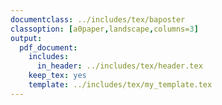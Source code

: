 ```yaml
---
documentclass: ../includes/tex/baposter
classoption: [a0paper,landscape,columns=3]
output:
  pdf_document:
    includes:
      in_header: ../includes/tex/header.tex
    keep_tex: yes
    template: ../includes/tex/my_template.tex
---
```



<!-- Set background image ---------------------------------------------------->
\background{
\begin{tikzpicture}[remember picture,overlay]
  \draw (current page.north west)+(-2em,2em) node[anchor=north west]
  {\includegraphics[height=1.1\textheight, width=1.1\textwidth]{../includes/figs/white}};
\end{tikzpicture}
  }



<!-- Poster details ---------------------------------------------------------->
\begin{poster}{
  grid=false,
  borderColor=bordercol,         % Border color of content boxes
  headerColorOne=headercol1,     % bg color for header in content boxes (l side)
  headerColorTwo=headercol2,     % bg color for header in content boxes (r side)
  headerFontColor=headerfontcol, % Text color for header text in content boxes
  boxColorOne=boxcolor,          % bg color for content in content boxes
  headershape=roundedright,      % Specify rounded corner in content box headers
  headerfont=\Large\sf\bf,       % Font modifiers for text in content box headers
  textborder=rectangle,
  background=user,
  headerborder=closed,           % Set to closed for a line under content box headers
  boxshade=plain
}
{}
%
% TITLE AND AUTHOR NAME -------------------------------------------------------
%
{
 \sf\bf 
 \phantom{.} \\ 
 \vspace{0.2in}
 \LARGE{Title here} \\ 
 \Large{Subtitle here}
}
{
 \vspace{.6em} 
 \textbf{Author1 Name}, 
 \textbf{Author2 Name} \\ 
 \smaller{Rutgers University \\ New Brunswick, NJ, U.S.A.} \\
 {\vspace{-0.4in}\hspace{-10.40in}
  \includegraphics[scale=0.3]{../includes/figs/ru_shield2}\phantom{.}} \\
 {\vspace{-0.20in}\smaller youremail@rutgers.edu} \\
 {\vspace{-0.9in}\hspace{11.05in}
  \includegraphics[scale=0.12]{../includes/figs/rap-group}}\vspace{-.6in}
}



%
% INTRODUCTION ----------------------------------------------------------------
%

\headerbox{Introduction}{name=introduction,column=0,row=.1}{


\vspace{.1in}
\textbf{Present study}:

\begin{itemize} 
  \item This is an itemized list
  \item It can contain as many items as you like
\end{itemize}

\textbf{Previous studies}:  
\vspace{.05in}

References are cited as numbers. Here are a few examples. 
Previous studies found that certain things happen \cite{cho2007prosodically}. 
Another person found that another thing happened \cite{guion2003vowel}, but 
some people don't agree with the results \cite{amengual2012interlingual}.

\begin{itemize}
  \item Itemized lists
  \item Can also be nested
  \begin{itemize}
    \item Like this
    \item and this
    \begin{itemize} 
      \item and this
      \item and this
    \end{itemize}
  \end{itemize}
\end{itemize}

\vspace{.1in}

\textbf{Research Questions}:

\begin{enumerate} 
  \item We can also make numbered lists
  \item Which can also be nested
  \begin{enumerate}
    \item These are good for your hypotheses
    \item another item
  \end{enumerate}
\end{enumerate}

\vspace{1.9in}

}




%
%	MATERIALS AND METHODS -------------------------------------------------------
%

\headerbox{Method}{name=methods,column=1,row=.1}{

\vspace{.1in}
\textbf{Materials}

\begin{itemize}
	\item Materials used
	\item Participants
	\item Stimuli
	\item Etc.
	\item item
\end{itemize}

\vspace{.05in}
\textbf{Procedure}

\begin{itemize}
	\item This is what we did
	\item This is how we did it
	\item So and so did it this way too
	\item Some examples here would be handy
	\item item
\end{itemize}

\vspace{.05in}
\textbf{Analysis}

\begin{itemize}
	\item The data were like this...
	\item This is how we analyzed it.
	\item So and so did this too
	\item This is the best way
	\item Here is an example...
\end{itemize}

\vspace{.1in}

\begin{center}
\captionof{table}{This is a table caption.}
\vspace{.15in}
	\begin{tabular}{@{}cccc@{}}
	\hline \\ [-2ex]
	        & Lead            & Short-lag       & Long-lag \\ [1ex]	
	\hline \\ [-2ex]
	English &                 & \textipa{/bdg/} & \textipa{/ptk/} \\ [1ex]
	Spanish & \textipa{/bdg/} & \textipa{/ptk/} & \\ [1ex]
	\hline
	\end{tabular}
\end{center}

\vspace{.375in}

}






%
%	RESULTS ---------------------------------------------------------------------
%

\headerbox{Results}{name=results,column=2,row=.1}{ % To reduce this block to 1 column width, remove 'span=2'

\vspace{.2in}

\begin{center}
	\captionof{figure}{Here is a figure caption. Figure captions can span more than one line. The width and justification is taken care of by the \emph{caption} package (in the preamble).}
	\vspace{.15in}
	\includegraphics[width=.9\textwidth]{placeholder.jpg}
\end{center}

\vspace{.15in}

\begin{center}
\captionof{figure}{You can place two figures side-by-side. Refer one picture (left) and then to the other (right).}
\vspace{.15in}
\includegraphics[width=0.45\linewidth]{placeholder.jpg}
\includegraphics[width=0.45\linewidth]{placeholder.jpg}
\end{center}

\vspace{.15in}

\begin{itemize}
	\item Put some numbers here
	\item (F(1,15) = 14.34; p < 0.05)
	\item Everything was significant
	\item item
	\item item
\end{itemize}

\vspace{.55in}

}





%
%	CONCLUSION ------------------------------------------------------------------
%

\headerbox{Conclusion}{name=conclusion,column=3,row=.1}{

% \vspace{.1in}
\textbf{Summary}

\begin{itemize}
	\item The analysis showed A
	\item The analysis showed B too.
	\item And don't forget about C, which was also important.
\end{itemize}

\textbf{Conclusion}

\begin{itemize}
	\item We learned X, Y, and Z.
	\item This research is in align with A and B
	\item But differs from what this other guy found
	\item Future research should do more things
\end{itemize}

\vspace{.03in}
}








%
%	REFERENCES ------------------------------------------------------------------
%

\headerbox{Selected references}{name=references,column=3,below=conclusion}{

% \smaller % Reduce the font size in this block
\renewcommand{\section}[2]{\vskip 0.05em} % Get rid of the default "References" section title
% \nocite{*} % Insert publications even if they are not cited in the poster

\bibliographystyle{unsrt}
\bibliography{../includes/bib/IEEEabrv,../includes/bib/SpeePros} % Use sample.bib as the bibliography file
\vspace{0.3in}
}


%
%	ACKNOWLEDGEMENTS ------------------------------------------------------------
%

\headerbox{Acknowledgements}{name=acknowledgements,column=3,below=references}{

\vspace{.1in}

% \smaller % Reduce the font size in this block
Somebody probably helped you. Thank them here. :)

\vspace{0.35in}

} 



\end{poster}
